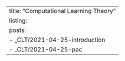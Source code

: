 ---
title: "Computational Learning Theory"
listing:
  posts:
    - _CLT/2021-04-25-introduction
    - _CLT/2021-04-25-pac
---